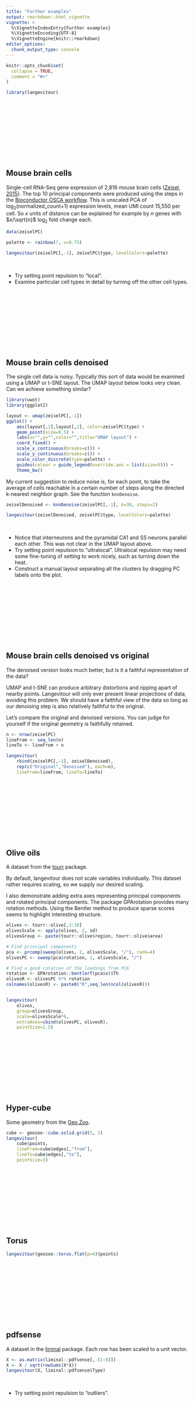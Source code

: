 ```yaml
---
title: "Further examples"
output: rmarkdown::html_vignette
vignette: >
  %\VignetteIndexEntry{Further examples}
  %\VignetteEncoding{UTF-8}
  %\VignetteEngine{knitr::rmarkdown}
editor_options: 
  chunk_output_type: console
---
```


<style>
h2,h3,h4 { margin-top: 200px; }
</style>

```r
knitr::opts_chunk$set(
  collapse = TRUE,
  comment = "#>"
)
```

```r
library(langevitour)
```

## Mouse brain cells

Single-cell RNA-Seq gene expression of 2,816 mouse brain cells ([Zeisel, 2015](https://pubmed.ncbi.nlm.nih.gov/25700174/)). The top 10 principal components were produced using the steps in the [Bioconductor OSCA workflow](http://bioconductor.org/books/3.13/OSCA.workflows/zeisel-mouse-brain-strt-seq.html). This is unscaled PCA of log$_2$(normalized_count+1) expression levels, mean UMI count 15,550 per cell. So $x$ units of distance can be explained for example by $n$ genes with $x/\sqrt{n}$ log$_2$ fold change each.

```r
data(zeiselPC)

palette <- rainbow(7, v=0.75)

langevitour(zeiselPC[,-1], zeiselPC$type, levelColors=palette)
```

<br>

* Try setting point repulsion to "local".
* Examine particular cell types in detail by turning off the other cell types.




## Mouse brain cells denoised

The single cell data is noisy. Typically this sort of data would be examined using a UMAP or t-SNE layout. The UMAP layout below looks very clean. Can we achieve something similar?

```r
library(uwot)
library(ggplot2)

layout <- umap(zeiselPC[,-1])
ggplot() + 
    aes(layout[,1],layout[,2], color=zeiselPC$type) + 
    geom_point(size=0.5) + 
    labs(x="",y="",color="",title="UMAP layout") + 
    coord_fixed() + 
    scale_x_continuous(breaks=c()) + 
    scale_y_continuous(breaks=c()) +
    scale_color_discrete(type=palette) +
    guides(colour = guide_legend(override.aes = list(size=5))) +
    theme_bw()
```

My current suggestion to reduce noise is, for each point, to take the average of cells reachable in a certain number of steps along the directed k-nearest neighbor graph. See the function `knnDenoise`.

```r
zeiselDenoised <- knnDenoise(zeiselPC[,-1], k=30, steps=2)

langevitour(zeiselDenoised, zeiselPC$type, levelColors=palette)
```

<br>

* Notice that interneurons and the pyramidal CA1 and SS neurons parallel each other. This was not clear in the UMAP layout above.
* Try setting point repulsion to "ultralocal". Ultralocal repulsion may need some fine-tuning of setting to work nicely, such as turning down the heat.
* Construct a manual layout separating all the clusters by dragging PC labels onto the plot.

## Mouse brain cells denoised vs original

The denoised version looks much better, but is it a faithful representation of the data? 

UMAP and t-SNE can produce arbitrary distortions and ripping apart of nearby points. Langevitour will only ever present linear projections of data, avoiding this problem. We should have a faithful view of the data so long as our denoising step is also relatively faithful to the original.

Let's compare the original and denoised versions. You can judge for yourself if the original geometry is faithfully retained. 

```r
n <- nrow(zeiselPC)
lineFrom <- seq_len(n)
lineTo <- lineFrom + n

langevitour(
    rbind(zeiselPC[,-1], zeiselDenoised), 
    rep(c("Original","Denoised"), each=n), 
    lineFrom=lineFrom, lineTo=lineTo)
```


## Olive oils

A dataset from the [tourr](http://ggobi.github.io/tourr/) package.

By default, langevitour does not scale variables individually. This dataset rather requires scaling, so we supply our desired scaling.

I also demonstrate adding extra axes representing principal components and rotated principal components. The package GPArotation provides many rotation methods. Using the Bentler method to produce sparse scores seems to highlight interesting structure.

```r
olives <- tourr::olive[,3:10]
olivesScale <- apply(olives, 2, sd)
olivesGroup <- paste(tourr::olive$region, tourr::olive$area)

# Find principal components
pca <- prcomp(sweep(olives, 2, olivesScale, "/"), rank=4)
olivesPC <- sweep(pca$rotation, 1, olivesScale, "/")

# Find a good rotation of the loadings from PCA
rotation <- GPArotation::bentlerT(pca$x)$Th
olivesR <- olivesPC %*% rotation
colnames(olivesR) <- paste0("R",seq_len(ncol(olivesR)))


langevitour(
    olives, 
    group=olivesGroup, 
    scale=olivesScale*6, 
    extraAxes=cbind(olivesPC, olivesR),
    pointSize=1.5)
```


## Hyper-cube

Some geometry from the [Geo Zoo](https://github.com/schloerke/geozoo).

```r
cube <- geozoo::cube.solid.grid(5, 1)
langevitour(
    cube$points, 
    lineFrom=cube$edges[,"from"], 
    lineTo=cube$edges[,"to"], 
    pointSize=3)
```

## Torus

```r
langevitour(geozoo::torus.flat(p=4)$points)
```

## pdfsense

A dataset in the [liminal](https://sa-lee.github.io/liminal/) package. Each row has been scaled to a unit vector.

```r
X <- as.matrix(liminal::pdfsense[,-(1:6)])
X <- X / sqrt(rowSums(X*X))
langevitour(X, liminal::pdfsense$Type)
```

<br>

* Try setting point repulsion to "outliers".


## Stiefel manifold $V_a(\mathbb{R}^b)$

The orthonormal projections of b dimensions onto a.

Stiefel manifolds are what langevitour tours!

```r
stiefel <- function(a,b) {
    k <- 5000
    
    X <- matrix(nrow=k, ncol=a*b)
    colnames(X) <- paste0("X[",rep(seq_len(a),b),",",rep(seq_len(b), each=a),"]")
    for(i in seq_len(k)) {
        mat <- matrix(rnorm(a*b), nrow=a)
        decomp <- svd(mat)
        mat <- decomp$u %*% t(decomp$v)
        X[i,] <- as.vector(mat)
    }
    
    langevitour(X)
}

stiefel(2,3)
```

```r
stiefel(2,2)
```
